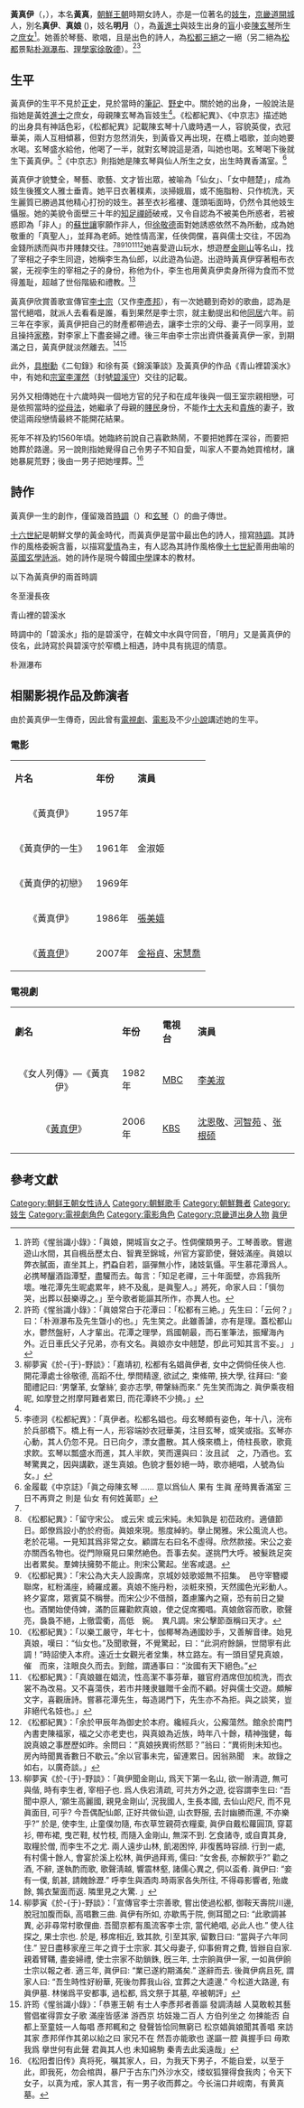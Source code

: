 {{Otheruses|黃真伊 (消歧義)|subject=朝鮮歷史人物|other=此名稱其他用法}}
{{東亞女性歷史人物
|名稱=黃真伊<br>황진이
|身份=[[朝鮮王朝|朝鮮]]女詩人、妓生
|國家=
|畫像=
|說明=
|姓=黃
|名=真伊
|姓名=黃真伊
|字=明月（명월）
|本貫=
|官職=
|封爵=
|位號=
|品階=
|封號=松都三絕之一絕
|御稱號=
|湯沐邑=
|徽號=
|宮號1=
|宮號2=
|神號=
|尊號=仙女、女中翹楚
|乳名=
|幼名=
|兒名=
|童名=
|小字=
|號=
|法號=
|院號=
|其他名號=真伊、真娘
|出生年=1500年代
|出生地=[[京畿道_(朝鮮八道)|京畿道]][[開城|開城]]
|婚年=
|逝世年={{death year and age|1560|1500}}
|逝世地=葬於路邊
|諡號=
|墳墓=長湍口井峴南
|祠廟=
|父親=黃進士
|嫡母=
|母親=陳玄琴
|夫=
|婚姻名份=妾室
|夫之父=
|夫之母=
|夫之嫡母=
|夫之元配=
|夫之正室=
|夫之繼室=
|夫之平妻=
|夫之側室=
|兄弟=
|姊妹=
|嫡兄弟=
|嫡姊妹=
|庶兄弟=
|庶姊妹=
|同胞兄弟=
|同胞姊妹=
|異母兄弟=
|異母姊妹=
|異父兄弟=
|異父姊妹=
|繼兄弟=
|繼姊妹=
|子=
|女=
|養子=
|養女=
|繼子=
|繼女=
|其他親屬=
|經歷=李士宗（又作李彥邦），具樹勳，徐有英， 宗室李渾然（封號碧溪守）禮判大人交往
|注釋=}}
{{Korean
|title= 黃真伊（黃眞伊）
|image= 
|hangul= 황진이
|hanja= 黃眞伊
|rr= Hwang Jin-i
|mr= Hwang Chin-i
}}

'''黃真伊'''（{{kor|황진이|黃眞伊}}，{{bd|1500年代||1560年||catIdx=Hwang黃眞伊}}），本名'''黃真'''，[[朝鮮王朝|朝鮮王朝]]時期女詩人，亦是一位著名的[[妓生|妓生]]，[[京畿道_(朝鮮八道)|京畿道]][[開城|開城]]人，別名'''真伊'''、'''真娘''' ({{lang|ko|진랑}})，妓名'''明月'''（{{lang|ko|명월}}），為[[黃進士|黃進士]]與妓生出身的[[盲|盲]]小妾[[陳玄琴|陳玄琴]]所生之[[庶女|庶女]]<ref name="惺翁識小錄">許筠《惺翁識小錄》：「眞娘，開城盲女之子。性倜儻類男子。工琴善歌。嘗遨遊山水間，其自楓岳歷太白、智異至錦城，州官方宴節使，聲妓滿座。眞娘以弊衣膩面，直坐其上，捫蝨自若，謳彈無小怍，諸妓氣懾。平生慕花潭爲人。必携琴釃酒詣潭墅，盡驩而去。每言：「知足老禪，三十年面壁，亦爲我所壞。唯花潭先生昵處累年，終不及亂，是眞聖人。」將死，命家人曰：「愼勿哭，出葬以鼓樂導之。」至今歌者能謳其所作，亦異人也。</ref>。她善於琴藝、歌唱，且是出色的詩人，為[[松都三絕|松都三絕]]之一絕（另二絕為[[开城|松都]]景點[[朴淵瀑布|朴淵瀑布]]、[[理學家|理學家]][[徐敬德|徐敬德]]）。<ref name="惺翁識小錄2">許筠《惺翁識小錄》：「眞娘常白于花潭曰：「松都有三絶。」先生曰：「云何？」曰：「朴淵瀑布及先生曁小的也。」先生笑之。此雖善謔，亦有是理。蓋松都山水，鬱然盤紆，人才輩出。花潭之理學，爲國朝最，而石峯筆法，振耀海內外。近日車氏父子兄弟，亦有文名。眞娘亦女中翹楚，卽此可知其言不妄。」 」</ref><ref name="野談">柳夢寅《於-{于}-野談》：「嘉靖初, 松都有名娼眞伊者, 女中之倜倘任俠人也. 開花潭處士徐敬德, 高蹈不仕, 學問精邃, 欲試之, 束絛帶, 挾大學, 往拜曰: “妾聞禮記曰: ‘男鞶革, 女鞶絲’, 妾亦志學, 帶鞶絲而來.” 先生笑而誨之. 眞伊乘夜相昵, 如摩登之拊摩阿難者累日, 而花潭終不少撓。」</ref>

== 生平 ==

黃真伊的生平不見於[[正史|正史]]，見於當時的[[筆記|筆記]]、[[野史|野史]]中。關於她的出身，一般說法是指她是黃姓[[進士|進士]]之庶女，母親陳玄琴為盲妓生<ref name="惺翁識小錄" />。《松都紀異》、《中京志》描述她的出身具有神話色彩，《松都紀異》記載陳玄琴十八歲時遇一人，容貌英俊，衣冠華美，兩人互相傾慕，但對方忽然消失，到黃昏又再出現，在橋上唱歌，並向她要水喝。玄琴盛水給他，他喝了一半，就對玄琴說這是酒，叫她也喝。玄琴喝下後就生下黃真伊。<ref name="松都紀異">李德泂《松都紀異》：「真伊者。松都名娼也。母玄琴頗有姿色，年十八，浣布於兵部橋下。橋上有一人，形容端妙衣冠華美，注目玄琴，或笑或指。玄琴亦心動，其人仍忽不見。日已向夕，漂女盡散。其人倏來橋上，倚柱長歌，歌竟求飮。玄琴以瓢盛水而進，其人半飮，笑而還與曰：汝且試　之，乃酒也。玄琴驚異之，因與講歡，遂生真娘。色貌才藝妙絕一時，歌亦絕唱，人號為仙女。」</ref>《中京志》則指她是陳玄琴與仙人所生之女，出生時異香滿室。<ref name="中京誌">金履載《中京誌》「眞之母陳玄琴 …… 意以爲仙人 果有 生眞 産時異香滿室 三日不再齊之 則是 仙女 有何姓黃耶」</ref>

黃真伊才貌雙全，琴藝、歌藝、文才皆出眾，被喻為「仙女」、「女中翹楚」，成為妓生後獲文人雅士垂青。她平日衣著樸素，淡掃娥眉，或不施脂粉、只作梳洗，天生麗質已勝過其他精心打扮的妓生。甚至衣衫襤褸、蓬頭垢面時，仍然令其他妓生懾服。她的美貌令面壁三十年的[[知足禪師|知足禪師]]破戒，又令自認為不被美色所惑者，若被惑即為「非人」的[[蘇世讓|蘇世讓]]寧願作非人，但[[徐敬德|徐敬德]]面對她誘惑依然不為所動，成為她敬重的「真聖人」，並拜為老師。她性情高潔，任俠倜儻，喜與儒士交往，不因為金錢所誘而與市井賤隸交往。<ref name="惺翁識小錄" /><ref name="松都紀異2">《松都紀異》：「留守宋公。 或云宋 或云宋純。未知孰是 初莅政府。適値節日。郞僚爲設小酌於府衙。眞娘來現。態度綽約。擧止閑雅。宋公風流人也。老於花場。一見知其爲非常之女。顧謂左右曰名不虛得。欣然款接。宋公之妾亦關西名物也。從門隙窺見曰果然絶色。吾事去矣。遂挑門大呼。被髮跣足突出者累矣。羣婢扶擁勢不能止。則宋公驚起。坐客咸退。</ref><ref name="松都紀異3">《松都紀異》：「宋公為大夫人設壽席，京城妙妓歌姬無不招集。　邑守宰簪纓聯席，紅粉滿座，綺羅成叢。真娘不施丹粉，淡粧來預，天然國色光彩動人。終夕宴席，眾賓莫不稱譽。而宋公少不借顏，蓋慮簾內之窺，恐有前日之變也。酒闌始使侍婢，滿酌叵羅勸飮真娘，使之促席獨唱。真娘斂容而歌，歌聲亮，裊裊不絕，上徹雲衢，高低　婉。　異凡調。宋公擊節亟稱曰天才。</ref><ref name="松都紀異4">《松都紀異》：「以樂工嚴守，年七十，伽椰琴為通國妙手，又善解音律。始見真娘，嘆曰：“仙女也。”及聞歌聲，不覺驚起，曰：“此洞府餘韻，世間寧有此調！”時詔使入本府。遠近士女觀光者坌集，林立路左。有一頭目望見真娘，催　而來，注眼良久而去。到館，謂通事曰：“汝國有天下絕色。”</ref><ref name="松都紀異5">《松都紀異》：「真娘雖在娼流，性高潔不事芬華，雖官府酒席但加梳洗，而衣裳不為改易。又不喜蕩佚，若市井賤隶雖贈千金而不顧。好與儒士交遊。頗解文字，喜觀唐詩。嘗慕花潭先生，每造謁門下，先生亦不為拒。與之談笑，豈非絕代名妓也。」</ref><ref name="松都紀異6">《松都紀異》：「余於甲辰年為御史於本府。纔經兵火，公廨蕩然。館余於南門內書吏陳福家，福之父亦老吏也，與真娘為近族，時年八十餘，精神強健，每說真娘之事歷歷如昨。余問曰：“真娘挾異術然耶？”翁曰：“異術則未知也。房內時聞異香數日不歇云。”余以官事未完，留連累日。因翁熟聞　末。故錄之如右，以廣奇談。」</ref>她喜愛遊山玩水，想遊歷[[金剛山_(朝鮮)|金剛山]]等名山，找了宰相之子李生同遊，她稱李生為仙郎，以此遊為仙遊。出遊時黃真伊穿著粗布衣裳，无视李生的宰相之子的身份，称他为仆，李生也用黄真伊卖身所得为食而不觉得羞耻，超越了世俗階級和禮教。<ref name="野談2">柳夢寅《於-{于}-野談》：「眞伊聞金剛山, 爲天下第一名山, 欲一辦淸遊, 無可與偕, 時有李生者, 宰相子也. 爲人佚宕淸疏, 可共方外之遊, 從容謂李生曰: “吾聞中原人, ‘願生高麗國, 親見金剛山’, 況我國人, 生長本國, 去仙山咫尺, 而不見眞面目, 可乎? 今吾偶配仙郞, 正好共做仙遊, 山衣野服, 去討幽勝而還, 不亦樂乎?” 於是, 使李生, 止童僕勿隨, 布衣草笠親荷衣糧槖, 眞伊自戴松蘿圓頂, 穿葛衫, 帶布裙, 曳芒鞋, 杖竹枝, 而隨入金剛山, 無深不到. 乞食諸寺, 或自賣其身, 取糧於僧, 而李生不之尤. 兩人遠步山林, 飢渴困悴, 非復舊時容顔. 行到一處, 有村儒十餘人, 會宴於溪上松林, 眞伊過拜焉, 儒曰: “女舍長, 亦解飮乎?” 勸之酒, 不辭, 遂執酌而歌, 歌聲淸越, 響震林壑, 諸儒心異之, 侗以盃肴. 眞伊曰: “妾有一僕, 飢甚, 請餽餘瀝.” 呼李生與酒肉.時兩家各失所往, 不得尋影響者, 殆歲餘, 鶉衣黧面而返. 隣里見之大驚. 」</ref>

黃真伊欣賞善歌宣傳官[[李士宗|李士宗]]（又作[[李彥邦|李彥邦]]），有一次她聽到奇妙的歌曲，認為是當代絕唱，就派人去看看是誰，看到果然是李士宗，就主動提出和他[[同居|同居]]六年。前三年在李家，黃真伊把自己的財產都帶過去，讓李士宗的父母、妻子一同享用，並且操持[[家務|家務]]，對李家上下盡妾婦之禮。後三年由李士宗出資供養黃真伊一家，到期滿之日，黃真伊就淡然離去。<ref name="野談3">柳夢寅《於-{于}-野談》：「宣傳官李士宗善歌, 嘗出使過松都, 御鞍天壽院川邊, 脫冠加腹而臥, 高唱數三曲. 眞伊有所如, 亦歇馬于院, 側耳聞之曰: “此歌調甚異, 必非尋常村歌俚曲. 吾聞京都有風流客李士宗, 當代絶唱, 必此人也.” 使人往探之, 果士宗也. 於是, 移席相近, 致其款, 引至其家, 留數日曰: “當與子六年同住.” 翌日盡移家産三年之資于士宗家. 其父母妻子, 仰事俯育之費, 皆辦自自家. 親着臂鞲, 盡妾婦禮, 使士宗家不助鎖銖, 旣三年, 士宗餉眞伊一家, 一如眞伊餉士宗以報之者. 適三年, 眞伊曰: “業已遂約期滿矣.” 遂辭而去. 後眞伊病且死, 謂家人曰: “吾生時性好紛華, 死後勿葬我山谷, 宜葬之大逵邊.” 今松道大路邊, 有眞伊墓. 林悌爲平安都事, 過松都, 爲文祭于其墓, 卒被朝評」</ref><ref name="惺翁識小錄3">許筠《惺翁識小錄》：「恭憲王朝 有士人李彥邦者善謳 發調淸越 人莫敢較其藝 嘗倡崔得霏女子歌 滿座皆感涕 游西京 坊妓幾二百人 方伯列坐之 勿揀能否 自都上至童妓一人每唱 彥邦輒和之 發聲皆恰同無窮已 松京娼眞娘聞其善唱 來訪其家 彥邦佯作其弟以紿之曰 家兄不在 然吾亦能歌也 遂謳一腔 眞握手曰 毋欺我爲 擧世何有此聲 君眞其人也 未知綿駒 秦靑去此奚遠哉」</ref>

此外，[[具樹勳|具樹勳]]《二旬錄》和徐有英《錦溪筆談》及黃真伊的作品《青山裡碧溪水》中，有她和[[宗室|宗室]][[李渾然|李渾然]]（封號[[碧溪守|碧溪守]]）交往的記載。

另外又相傳她在十六歲時與一個地方官的兒子和在成年後與一個王室宗親相戀，可是依照當時的[[從母法|從母法]]，她繼承了母親的[[賤民|賤民]]身份，不能作[[士大夫|士大夫]]和[[貴族|貴族]]的妻子，致使這兩段戀情最終不能開花結果。

死年不祥及約1560年頃。她臨終前說自己喜歡熱鬧，不要把她葬在深谷，而要把她葬於路邊。另一說則指她覺得自己令男子不知自愛，叫家人不要為她買棺材，讓她暴屍荒野；後由一男子把她埋葬。<ref name="松阳耆旧传">《松阳耆旧传》真将死，嘱其家人，曰，为我天下男子，不能自爱，以至于此，即我死，勿会棺舆，暴尸于古东门外沙水交，缕蚁狐狸得食我肉；令天下女子，以真为戒，家人其言，有一男子收而葬之。今长湍口井岘南，有黄真墓。</ref>

== 詩作 ==
{{Wikisource author}}
黃真伊一生的創作，僅留幾首[[時調_(朝鮮)|時調]]（{{lang|ko|시조}}）和[[玄琴|玄琴]]（{{lang|ko|거문고}}）的曲子傳世。

[[十六世紀|十六世紀]]是朝鮮文學的黃金時代，而黃真伊是當中最出色的詩人，擅寫[[時調_(朝鮮)|時調]]。其詩作的風格委婉含蓄，以描寫[[愛情|愛情]]為主，有人認為其詩作風格像[[十七世紀|十七世紀]]善用曲喻的[[英國|英國]][[玄學詩派|玄學詩派]]。她的詩作是現今韓國[[中學|中學]]課本的教材。

以下為黃真伊的兩首時調

冬至漫長夜

{{cquote|截取冬之夜半強，春風被裡屈幡倉。有燈無月郎來夕， 曲曲鋪舒寸寸長。}}


青山裡的碧溪水

{{cquote|青山裡碧溪水，莫誇易移去，一到滄海不復還。明月滿空山，暫休且去若何？}} 

時調中的「碧溪水」指的是碧溪守，在韓文中水與守同音，「明月」又是黃真伊的伎名，此詩寫於與碧溪守於窄橋上相遇，詩中具有挑逗的情意。


朴淵瀑布
{{cquote|一派長天噴壑壟，龍湫百仞水叢叢，飛泉倒瀉疑銀漢，怒瀑橫垂宛白虹，雹亂霆馳彌洞府，珠聳玉碎徹晴空，遊人莫道廬山勝，須識天磨冠海東。}}

== 相關影視作品及飾演者 ==
由於黃真伊一生傳奇，因此曾有[[電視劇|電視劇]]、[[電影|電影]]及不少[[小說|小說]]講述她的生平。
=== 電影 ===
{|class="wikitable" width="70%" border=1
|-  align=center
| '''片名''' || '''年份''' || '''演員''' 
|-
|align="center" |《黃真伊》||1957年||{{link-ko|都琴峰|도금봉}}
|-
|align="center" |《黃真伊的一生》||1961年||金淑姬 
|-
|align="center" |《黃真伊的初戀》||1969年||{{link-ko|金芝美|김지미}}
|-
|align="center" |《黃真伊》||1986年||[[張美嬉|張美嬉]]
|-
|align="center" |《[[黃真伊_(2007年電影)|黃真伊]]》||2007年||[[金裕貞|金裕貞]]、[[宋慧喬|宋慧喬]] 
|}

=== 電視劇 ===
{|class="wikitable" width="70%" border=1
|- align=center
| '''劇名''' || '''年份''' ||'''電視台''' ||'''演員''' 
|-
|align="center" |《女人列傳》—《黃真伊》||1982年||[[文化廣播_(韓國)|MBC]]||[[李美淑|李美淑]]
|-
|align="center" |《[[黃真伊_(電視劇)|黃真伊]]》||2006年||[[韓國放送公社|KBS]]||[[沈恩敬|沈恩敬]]、[[河智苑|河智苑]] 、[[张根硕|张根硕]]
|}

== 參考文獻 ==
{{reflist|2}}
{{松都三絕}}

{{Authority control}}
{{DEFAULTSORT:Hwang黃眞伊}}
[[Category:朝鲜王朝女性诗人|Category:朝鲜王朝女性诗人]]
[[Category:朝鮮歌手|Category:朝鮮歌手]]
[[Category:朝鮮舞者|Category:朝鮮舞者]]
[[Category:妓生|Category:妓生]]
[[Category:電視劇角色|Category:電視劇角色]]
[[Category:電影角色|Category:電影角色]]
[[Category:京畿道出身人物|Category:京畿道出身人物]]
[[Category:黄姓|眞伊]]